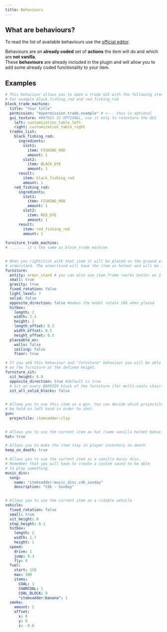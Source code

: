 ```yaml
---
title: Behaviours
---
```


## What are behaviours?

To read the list of available behaviours use the [official editor](/../../beginners/files-editor).

Behaviours are an **already coded** set of **actions** the item will do and which are **not vanilla**.\
These **behaviours** are already included in the plugin and will allow you to add some already coded functionality to your item.

## Examples

```yaml
# This behaviour allows you to open a trade GUI with the following items
# For example black_fishing_rod and red_fishing_rod
block_trade_machine:
  title: "Your title"
  permission: "mypermission.trade.example" # <--- this is optional
  gui_texture: ###THIS IS OPTIONAL, use it only to retexture the GUI
    left: customization_table_left
    right: customization_table_right
  trades_list:
    black_fishing_rod:
      ingredients:
        slot1:
          item: FISHING_ROD
          amount: 1
        slot2:
          item: BLACK_DYE
          amount: 1
      result:
        item: black_fishing_rod
        amount: 1
    red_fishing_rod:
      ingredients:
        slot1:
          item: FISHING_ROD
          amount: 1
        slot2:
          item: RED_DYE
          amount: 1
      result:
        item: red_fishing_rod
        amount: 1
        
furniture_trade_machine:
# ....... it's the same as block_trade_machine

   
# When you rightclick with that item it will be placed on the ground with an
# armorstand. The armorstand will have the item as helmet and will be invisible.
furniture:
  entity: armor_stand # you can also use item_frame (works better on 1.16+)
  small: true
  gravity: true
  fixed_rotation: false
  light_level: 7  
  solid: false
  opposite_direction: false #makes the model rotate 180 when placed
  hitbox:
    length: 2
    width: 2.3
    height: 1
    length_offset: 0.5
    width_offset: 0.5
    height_offset: 0.5
  placeable_on:
    walls: false
    ceiling: false
    floor: true

# If you add this behaviour and "furniture" behaviour you will be able to sit
# on the furniture at the defined height.
furniture_sit:
  sit_height: 0.9
  opposite_direction: true #default is true
  # Sit on every BARRIER block of the furniture (for multi-seats chairs)
  sit_all_solid_blocks: false
  

# Allows you to use this item as a gun. You can decide which projectile must
# be hold on left hand in order to shot.
gun:
  projectile: itemsadder:clip
  

# Allows you to use the current item as hat (same vanilla helmet behaviour)
hat: true

# Allows you to make the item stay in player inventory on death
keep_on_death: true

# Allows you to use the current item as a vanilla music disc.
# Remember that you will have to create a custom sound to be able
# to play something.
music_disc:
  song:
    name: "itemsadder:music_disc.cdk_sunday"
    description: "Cdk - Sunday"
    

# Allows you to use the current item as a ridable vehicle
vehicle:
  fixed_rotation: false
  small: true
  sit_height: 0
  step_height: 0.1
  hitbox:
    length: 2
    width: 1.7
    height: 1
  speed:
    drive: 1
    jump: 0.3
    fly: 0
  fuel:
    start: 150
    max: 300
    items:
      COAL: 1
      CHARCOAL: 1
      COAL_BLOCK: 9
      "itemsadder:banana": 1
  smoke:
    amount: 2
    offset:
      x: 0
      y: 0
      z: -0.8
```
